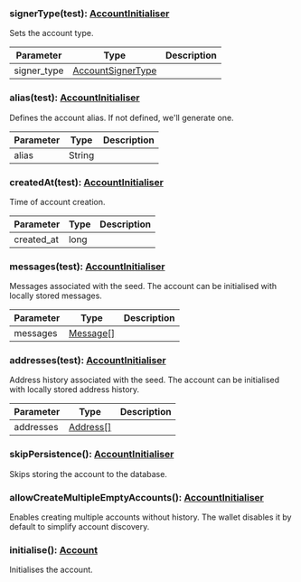 

### signerType(test): [AccountInitialiser](#accountinitialiser)

Sets the account type.

| Parameter       | Type |  Description |
| --------------- | -------- | -------- |
| signer_type | [AccountSignerType](#accountsignertype) |   |

### alias(test): [AccountInitialiser](#accountinitialiser)

Defines the account alias. If not defined, we'll generate one.

| Parameter       | Type |  Description |
| --------------- | -------- | -------- |
| alias | String |   |

### createdAt(test): [AccountInitialiser](#accountinitialiser)

Time of account creation.

| Parameter       | Type |  Description |
| --------------- | -------- | -------- |
| created_at | long |   |

### messages(test): [AccountInitialiser](#accountinitialiser)

Messages associated with the seed.
 The account can be initialised with locally stored messages.

| Parameter       | Type |  Description |
| --------------- | -------- | -------- |
| messages | [Message[]](#message) |   |

### addresses(test): [AccountInitialiser](#accountinitialiser)

Address history associated with the seed.
 The account can be initialised with locally stored address history.

| Parameter       | Type |  Description |
| --------------- | -------- | -------- |
| addresses | [Address[]](#address) |   |

### skipPersistence(): [AccountInitialiser](#accountinitialiser)

Skips storing the account to the database.

### allowCreateMultipleEmptyAccounts(): [AccountInitialiser](#accountinitialiser)

Enables creating multiple accounts without history.
 The wallet disables it by default to simplify account discovery.

### initialise(): [Account](#account)

Initialises the account.
